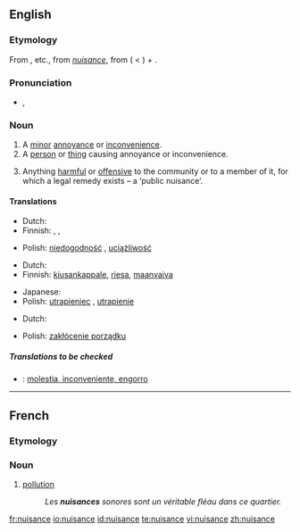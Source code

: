 ==English==

===Etymology===
From {{etyl|xno}} {{term|nusaunce}}, {{term|nussance}} etc., from {{OF.}} ''[[#French|nuisance]]'', from {{term|nuisire||to harm}} ( < {{etyl|la}} {{term|noceo|noceō|I harm}}) + {{term|-ance}}.

===Pronunciation===
* {{IPA|/ˈnjuːsəns/}}, {{SAMPA|/"nju:.s@ns/}}

===Noun===
{{wikipedia}}
{{en-noun}}

# A [[minor]] [[annoyance]] or [[inconvenience]].
# A [[person]] or [[thing]] causing annoyance or inconvenience.
# {{law}} Anything [[harmful]] or [[offensive]] to the community or to a member of it, for which a legal remedy exists &ndash; a ‘public nuisance’.

====Translations====
{{trans-top|minor annoyance or inconvenience}}
* Dutch: {{t|nl|overlast|m}}
* Finnish: {{t-|fi|harmi}}, {{t-|fi|kiusa}}, {{t-|fi|riesa}}
{{trans-mid}}
* Polish: [[niedogodność]] {{f}}, [[uciążliwość]] {{f}}
{{trans-bottom}}

{{trans-top|person or thing causing annoyance of inconvenience}}
* Dutch: {{t|nl|lastpost|m}}
* Finnish: [[kiusankappale]], [[riesa]], [[maanvaiva]]
{{trans-mid}}
* Japanese: {{t|ja|厄介者|tr=yakkai-mono|sc=Jpan}}
* Polish: [[utrapieniec]] {{m}}, [[utrapienie]] {{n}}
{{trans-bottom}}

{{trans-top|law: anything harmful or offensive to the community or to a member of it}}
* Dutch: {{t|nl|overlast|m}}
{{trans-mid}}
* Polish: [[zakłócenie porządku]] {{n}}
{{trans-bottom}}

=====Translations to be checked=====
* {{ttbc|Spanish}}: [[molestia, inconveniente, engorro]] {{m}}

----

==French==

===Etymology===
{{suffix|nuire|ance}}

===Noun===
{{fr-noun|f}}

# [[pollution]]
#: ''Les '''nuisances''' sonores sont un véritable fléau dans ce quartier.''

[[fr:nuisance]]
[[io:nuisance]]
[[id:nuisance]]
[[te:nuisance]]
[[vi:nuisance]]
[[zh:nuisance]]